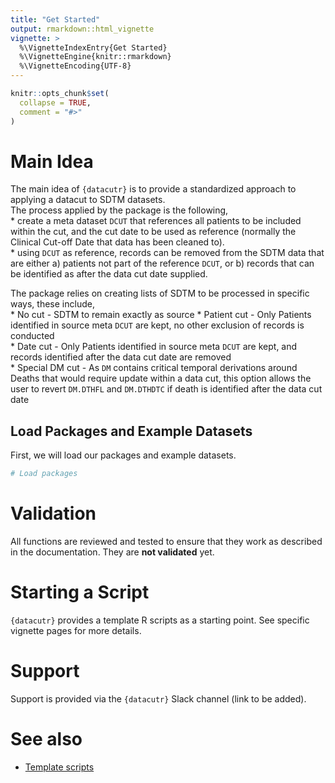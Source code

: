 ```yaml
---
title: "Get Started"
output: rmarkdown::html_vignette
vignette: >
  %\VignetteIndexEntry{Get Started}
  %\VignetteEngine{knitr::rmarkdown}
  %\VignetteEncoding{UTF-8}
---
```


```r
knitr::opts_chunk$set(
  collapse = TRUE,
  comment = "#>"
)
```

# Main Idea

The main idea of `{datacutr}` is to provide a standardized approach to applying a datacut to SDTM datasets.  
The process applied by the package is the following,  
* create a meta dataset `DCUT` that references all patients to be included within the cut, and the cut date to be used as reference (normally the Clinical Cut-off Date that data has been cleaned to).  
* using `DCUT` as reference, records can be removed from the SDTM data that are either a) patients not part of the reference `DCUT`, or b) records that can be identified as after the data cut date supplied.  

The package relies on creating lists of SDTM to be processed in specific ways, these include,  
* No cut - SDTM to remain exactly as source
* Patient cut - Only Patients identified in source meta `DCUT` are kept, no other exclusion of records is conducted  
* Date cut - Only Patients identified in source meta `DCUT` are kept, and records identified after the data cut date are removed  
* Special DM cut - As `DM` contains critical temporal derivations around Deaths that would require update within a data cut, this option allows the user to revert `DM.DTHFL` and `DM.DTHDTC` if death is identified after the data cut date

## Load Packages and Example Datasets

First, we will load our packages and example datasets. 

```r
# Load packages

```

# Validation

All functions are reviewed and tested to ensure that they work as described in
the documentation. They are **not validated** yet.

# Starting a Script

`{datacutr}` provides a template R scripts as a starting point. See specific vignette pages for more details.

# Support

Support is provided via the `{datacutr}` Slack channel (link to be added).

# See also

- [Template scripts](https://github.com/pharmaverse/datacutr/tree/main/inst/templates)

